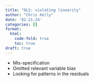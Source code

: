 ```yaml
---
title: "OLS: violating linearity"
author: "Chris Kelly"
date: '02-21-24'
categories: []
format:
  html:
    code-fold: true
    toc: true
draft: true
---
```


* Mis-specification
* Omitted relevant variable bias
* Looking for patterns in the residuals